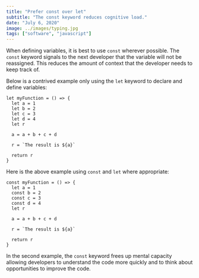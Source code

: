 ```yaml
---
title: "Prefer const over let"
subtitle: "The const keyword reduces cognitive load."
date: "July 6, 2020"
image: ../images/typing.jpg
tags: ["software", "javascript"]
---
```


When defining variables, it is best to use `const` wherever possible. The `const` keyword signals to the next developer that the variable will not be reassigned. This reduces the amount of context that the developer needs to keep track of.

Below is a contrived example only using the `let` keyword to declare and define variables:

```
let myFunction = () => {
  let a = 1
  let b = 2
  let c = 3
  let d = 4
  let r

  a = a + b + c + d

  r = `The result is ${a}`

  return r
}
```

Here is the above example using `const` and `let` where appropriate:

```
const myFunction = () => {
  let a = 1
  const b = 2
  const c = 3
  const d = 4
  let r

  a = a + b + c + d

  r = `The result is ${a}`

  return r
}
```

In the second example, the `const` keyword frees up mental capacity allowing developers to understand the code more quickly and to think about opportunities to improve the code.
